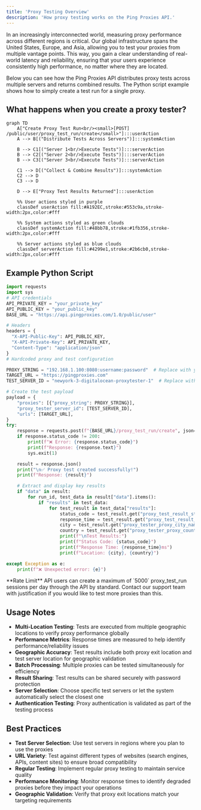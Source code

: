 ```yaml
---
title: 'Proxy Testing Overview'
description: 'How proxy testing works on the Ping Proxies API.'
---
```


In an increasingly interconnected world, measuring proxy performance across different regions is critical. Our global infrastructure spans the United States, Europe, and Asia, allowing you to test your proxies from multiple vantage points. This way, you gain a clear understanding of real-world latency and reliability, ensuring that your users experience consistently high performance, no matter where they are located.

Below you can see how the Ping Proxies API distributes proxy tests across multiple servers and returns combined results.
The Python script example shows how to simply create a test run for a single proxy.

## What happens when you create a proxy tester? 

```mermaid
graph TD
    A["Create Proxy Test Run<br/><small>[POST] /public/user/proxy_test_run/create</small>"]:::userAction
    A --> B[("Distribute Tests Across Servers")]:::systemAction
    
    B --> C1[("Server 1<br/>Execute Tests")]:::serverAction
    B --> C2[("Server 2<br/>Execute Tests")]:::serverAction
    B --> C3[("Server 3<br/>Execute Tests")]:::serverAction
    
    C1 --> D[("Collect & Combine Results")]:::systemAction
    C2 --> D
    C3 --> D
    
    D --> E["Proxy Test Results Returned"]:::userAction
    
    %% User actions styled in purple
    classDef userAction fill:#A192EC,stroke:#553c9a,stroke-width:2px,color:#fff
    
    %% System actions styled as green clouds
    classDef systemAction fill:#48bb78,stroke:#1fb356,stroke-width:2px,color:#fff
    
    %% Server actions styled as blue clouds
    classDef serverAction fill:#4299e1,stroke:#2b6cb0,stroke-width:2px,color:#fff
```
## Example Python Script

```python
import requests
import sys
# API credentials
API_PRIVATE_KEY = "your_private_key"
API_PUBLIC_KEY = "your_public_key"
BASE_URL = "https://api.pingproxies.com/1.0/public/user"

# Headers
headers = {
  "X-API-Public-Key": API_PUBLIC_KEY,
  "X-API-Private-Key": API_PRIVATE_KEY,
  "Content-Type": "application/json"
}
# Hardcoded proxy and test configuration

PROXY_STRING = "192.168.1.100:8080:username:password"  # Replace with your actual proxy
TARGET_URL = "https://pingproxies.com"
TEST_SERVER_ID = "newyork-3-digitalocean-proxytester-1"  # Replace with actual server ID

# Create the test payload
payload = {
    "proxies": [{"proxy_string": PROXY_STRING}],
    "proxy_tester_server_id": [TEST_SERVER_ID],
    "urls": [TARGET_URL],
}
try:
    response = requests.post(f"{BASE_URL}/proxy_test_run/create", json=payload, headers=headers)
    if response.status_code != 200:
        print(f"❌ Error: {response.status_code}")
        print(f"Response: {response.text}")
        sys.exit(1)

    result = response.json()
    print("\n✅ Proxy test created successfully!")
    print(f"Response: {result}")

    # Extract and display key results
    if "data" in result:
        for run_id, test_data in result["data"].items():
            if "results" in test_data:
                for test_result in test_data["results"]:
                    status_code = test_result.get("proxy_test_result_status_code", "N/A")
                    response_time = test_result.get("proxy_test_result_response_time", "N/A")
                    city = test_result.get("proxy_tester_proxy_city_name", "N/A")
                    country = test_result.get("proxy_tester_proxy_country_id", "N/A")
                    print(f"\nTest Results:")
                    print(f"Status Code: {status_code}")
                    print(f"Response Time: {response_time}ms")
                    print(f"Location: {city}, {country}")

except Exception as e:
    print(f"❌ Unexpected error: {e}")
```
<Warning>
  **Rate Limit** API users can create a maximum of `5000` proxy_test_run sessions per day through the API by standard. Contact our support team with justification if you would like to test more proxies than this.
</Warning>

## Usage Notes

- **Multi-Location Testing**: Tests are executed from multiple geographic locations to verify proxy performance globally
- **Performance Metrics**: Response times are measured to help identify performance/reliability issues
- **Geographic Accuracy**: Test results include both proxy exit location and test server location for geographic validation
- **Batch Processing**: Multiple proxies can be tested simultaneously for efficiency
- **Result Sharing**: Test results can be shared securely with password protection
- **Server Selection**: Choose specific test servers or let the system automatically select the closest one
- **Authentication Testing**: Proxy authentication is validated as part of the testing process

## Best Practices

- **Test Server Selection**: Use test servers in regions where you plan to use the proxies
- **URL Variety**: Test against different types of websites (search engines, APIs, content sites) to ensure broad compatibility
- **Regular Testing**: Implement regular proxy testing to maintain service quality
- **Performance Monitoring**: Monitor response times to identify degraded proxies before they impact your operations
- **Geographic Validation**: Verify that proxy exit locations match your targeting requirements
